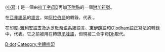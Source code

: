{{unicode|'''Ḍ'''}} ([[小寫|小寫]]: {{unicode|'''ḍ'''}}) 是一個由[[拉丁字母|拉丁字母]][[D|D]]再加[[點_(附加符號)|下附點]]的一個[[附加符號|附加符號]]。

在[[亞非語系|亞非語系]]的[[語言|語言]]，如[[阿拉伯語|阿拉伯語]]的轉錄，{{unicode|Ḍ}}代表{{IPAblink|ˤ|showsymbol=dˤ}}.。

在[[印度-雅利安語支|印度-雅利安語支]]及[[达罗毗荼语系|达罗毗荼语系]]諸語言、[[東伊朗語|東伊朗語]]和[[O'odham語|O'odham語]]正寫法的轉錄中，{{unicode|Ḍ}}代表{{IPAblink|ɖ}}。它之前被用在轉錄[[爪哇語|爪哇語]]，但現被二合字母[[Dh|Dh]]取代。
{{Latin alphabet}}

[[Category:衍生拉丁字母|D dot]]
[[Category:字體排印|Category:字體排印]]